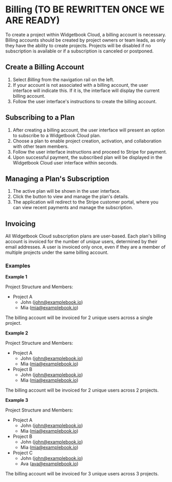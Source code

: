 # Billing (TO BE REWRITTEN ONCE WE ARE READY)

To create a project within Widgetbook Cloud, a billing account is necessary. Billing accounts should be created by project owners or team leads, as only they have the ability to create projects. Projects will be disabled if no subscription is available or if a subscription is canceled or postponed.

## Create a Billing Account

1. Select _Billing_ from the navigation rail on the left.
2. If your account is not associated with a billing account, the user interface will indicate this. If it is, the interface will display the current billing account.
3. Follow the user interface's instructions to create the billing account.

## Subscribing to a Plan

1. After creating a billing account, the user interface will present an option to subscribe to a Widgetbook Cloud plan.
2. Choose a plan to enable project creation, activation, and collaboration with other team members.
3. Follow the user interface instructions and proceed to Stripe for payment.
4. Upon successful payment, the subscribed plan will be displayed in the Widgetbook Cloud user interface within seconds.

## Managing a Plan's Subscription

1. The active plan will be shown in the user interface.
2. Click the button to view and manage the plan's details.
3. The application will redirect to the Stripe customer portal, where you can view recent payments and manage the subscription.

## Invoicing

All Widgetbook Cloud subscription plans are user-based. Each plan's billing account is invoiced for the number of _unique_ users, determined by their email addresses. A user is invoiced only once, even if they are a member of multiple projects under the same billing account.

### Examples

**Example 1**

Project Structure and Members:

- Project A
  - John (john@examplebook.io)
  - Mia (mia@examplebook.io)

The billing account will be invoiced for 2 unique users across a single project.

**Example 2**

Project Structure and Members:

- Project A
  - John (john@examplebook.io)
  - Mia (mia@examplebook.io)
- Project B
  - John (john@examplebook.io)
  - Mia (mia@examplebook.io)

The billing account will be invoiced for 2 unique users across 2 projects.

**Example 3**

Project Structure and Members:

- Project A
  - John (john@examplebook.io)
  - Mia (mia@examplebook.io)
- Project B
  - John (john@examplebook.io)
  - Mia (mia@examplebook.io)
- Project C
  - John (john@examplebook.io)
  - Ava (ava@examplebook.io)

The billing account will be invoiced for 3 unique users across 3 projects.
